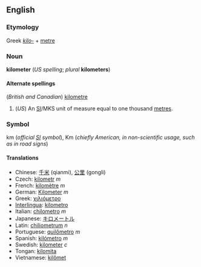 <!--If you edit this page, please also edit "kilometer" to keep these two pages in synch.-->

==English==
=== Etymology ===
Greek ''[[kilo-]]'' + [[metre]] <!--or the SI prefix "kilo-" + metre, or a calque of the French? -->

=== Noun ===
'''kilometer''' (''US spelling''; ''plural'' '''kilometers''')

==== Alternate spellings ====
(''British and Canadian'') [[kilometre]]

#(''US'') An [[SI#Abbreviation|SI]]/MKS unit of measure equal to one thousand [[metre]]s.

===Symbol ===
km (''official [[SI]] symbol''), Km (''chiefly American, in non-scientific usage, such as in road signs'')

==== Translations ====
*Chinese: [[千米]] (qianmi), [[公里]] (gongli)
*Czech: [[kilometr]] ''m''
*French: [[kilomètre]] ''m''
*German: [[Kilometer]] ''m''
*Greek: [[χιλιόμετρο]]
*[[Interlingua]]: [[kilometro]]
*Italian: [[chilometro]] ''m''
*Japanese: [[キロメートル]]
*Latin: [[chiliometrum]] ''n''
*Portuguese: [[quilômetro]] ''m''
*Spanish: [[kilómetro]] ''m''
*Swedish: [[kilometer]] ''c''
*Tongan: [[kilomita]]
*Vietnamese: [[kilômet]]

<!--If you edit this page, please also edit "kilometer" to keep these two pages in synch.-->